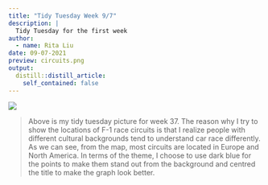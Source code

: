 ```yaml
---
title: "Tidy Tuesday Week 9/7"
description: |
  Tidy Tuesday for the first week
author:
  - name: Rita Liu
date: 09-07-2021
preview: circuits.png
output:
  distill::distill_article:
    self_contained: false
---
```



![](circuits.png)

> Above is my tidy tuesday picture for week 37. The reason why I try to show the locations of F-1 race circuits is that I realize people with different cultural backgrounds tend to understand car race differently. As we can see, from the map, most circuits are located in Europe and North America. In terms of the theme, I choose to use dark blue for the points to make them stand out from the background and centred the title to make the graph look better.

